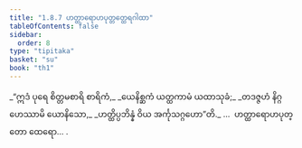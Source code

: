 ```yaml
---
title: "1.8.7 ဟတ္ထာရောဟပုတ္တတ္ထေရဂါထာ"
tableOfContents: false
sidebar:
  order: 8
type: "tipitaka"
basket: "su"
book: "th1"
---
```



<DynamicBreadcrumb />

<Division number="77" book="th1">

<Paragraph number="173" type="verses" book="th1">
_“ဣဒံ ပုရေ စိတ္တမစာရိ စာရိကံ,_  
_ယေနိစ္ဆကံ ယတ္ထကာမံ ယထာသုခံ;_  
_တဒဇ္ဇဟံ နိဂ္ဂဟေဿာမိ ယောနိသော,_  
_ဟတ္ထိပ္ပဘိန္နံ ဝိယ အင်္ကုသဂ္ဂဟော”တိ._  


</Paragraph>
</Division>

<Paragraph number="174" type="center" book="th1">
…  ဟတ္ထာရောဟပုတ္တော ထေရော… .
</Paragraph>